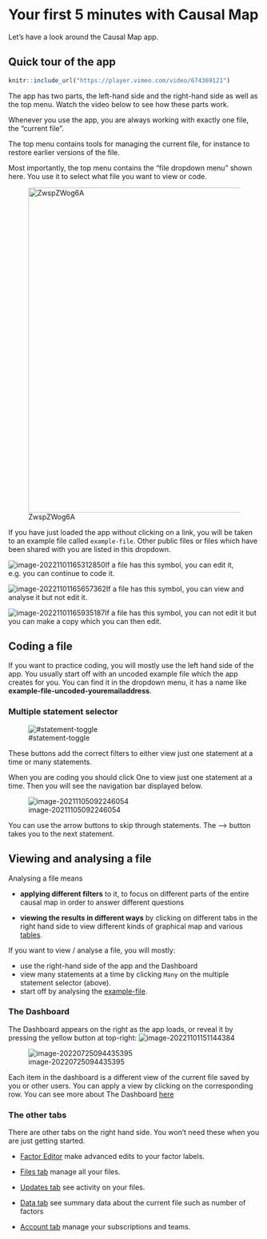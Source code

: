 #  Your first 5 minutes with Causal Map{#x5}

Let's have a look around the Causal Map app.

## Quick tour of the app{#quick-tour}

```r
knitr::include_url("https://player.vimeo.com/video/674369121")

```



The app has two parts, the left-hand side and the right-hand side as well as the top menu. Watch the video below to see how these parts work.



Whenever you use the app, you are always working with exactly one file, the "current file". 

The top menu contains tools for managing the current file, for instance to restore earlier versions of the file. 

Most importantly, the top menu contains the "file dropdown menu" shown here. You use it to select what file you want to view or code. 



![ZwspZWog6A](_assets/ZwspZWog6A.gif){width=650}

If you have just loaded the app without clicking on a link, you will be taken to an example file called `example-file`. Other public files or files which have been shared with you are listed in this dropdown.

![image-20221101165312850](_assets/image-20221101165312850.png)If a file has this symbol, you can edit it, e.g. you can continue to code it.

![image-20221101165657362](_assets/image-20221101165657362.png)If a file has this symbol, you can view and analyse it but not edit it.

![image-20221101165935187](_assets/image-20221101165935187.png)If a file has this symbol, you can not edit it but you can make a copy which you can then edit.

## Coding a file

If you want to practice coding, you will mostly use the left hand side of the app. You usually start off with an uncoded example file which the app creates for you. You can find it in the dropdown menu, it has a name like **example-file-uncoded-youremailaddress**.

### Multiple statement selector{#xstatement-view}

![#statement-toggle](_assets/image-20211026110623336.png){max-width=650}

These buttons add the correct filters to either view just one statement at a time or many statements. 

When you are coding you should click One to view just one statement at a time. Then you will see the navigation bar displayed below.

![image-20211105092246054](_assets/image-20211105092246054.png)

You can use the arrow buttons to skip through statements. The --> button takes you to the next statement.

## Viewing and analysing a file

Analysing a file means 

- **applying different filters** to it, to focus on different parts of the entire causal map in order to answer different questions

- **viewing the results in different ways** by clicking on different tabs in the right hand side to view different kinds of graphical map and various [tables](https://guide.causalmap.app/all-the-tables.html). 

If you want to view / analyse a file, you will mostly:

- use the right-hand side of the app and the Dashboard
- view many statements at a time by clicking `Many` on the multiple statement selector (above). 
- start off by analysing the [example-file](https://app.causalmap.app/?story=example-file&filters=&tab=Interactive&subtab=&version=none&tabl=).



### The Dashboard{#xdashboard0}

The Dashboard appears on the right as the app loads, or reveal it by pressing the yellow button at top-right: ![image-20221101151144384](_assets/image-20221101151144384.png)



![image-20220725094435395](_assets/image-20220725094435395.png)

Each item in the dashboard is a different view of the current file saved by you or other users. You can apply a view by clicking on the corresponding row. You can see more about The Dashboard [here](#xdashboard)

### The other tabs

There are other tabs on the right hand side. You won't need these when you are just getting started.

- [Factor Editor](#xfactor-editor) make advanced edits to your factor labels.

- [Files tab](#xfile-manager) manage all your files.
- [Updates tab](#xupdates-tab) see activity on your files.

- [Data tab](#xdata-manager) see summary data about the current file such as number of factors

- [Account tab](#xmanage_your_subscription) manage your subscriptions and teams.

